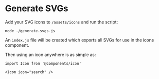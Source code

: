 <Meta title="Developers/Scripts/Generate SVGs" />

# Generate SVGs

Add your SVG icons to `/assets/icons` and run the script:

`node ./generate-svgs.js`

An `index.js` file will be created which exports all SVGs for use in the icons component.

Then using an icon anywhere is as simple as:

```
import Icon from '@components/icon'

<Icon icon="search" />
```

